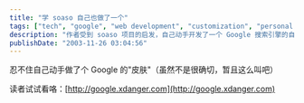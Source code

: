 ```yaml
---
title: "学 soaso 自己也做了一个"
tags: ["tech", "google", "web development", "customization", "personal project", "search engine"]
description: "作者受到 soaso 项目的启发，自己动手开发了一个 Google 搜索引擎的自定义界面（皮肤）。这篇简短的博文分享了这个个人项目，并邀请读者访问 http://google.xdanger.com 来体验这个定制版 Google 界面。尽管作者提到这个项目还不够成熟完善，但展示了对网络技术的兴趣和实践能力。"
publishDate: "2003-11-26 03:04:56"
---
```


忍不住自己动手做了个 Google 的"皮肤"（虽然不是很确切，暂且这么叫吧）

读者试试看咯：[http://google.xdanger.com](http://google.xdanger.com)
